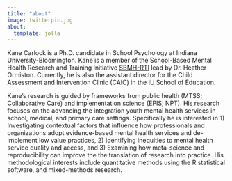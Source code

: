 ```yaml
---
title: "about"
image: twitterpic.jpg
about: 
  template: jolla
---
```


Kane Carlock is a Ph.D. candidate in School Psychology at Indiana University-Bloomington. Kane is a member of the School-Based Mental Health Research and Training Initiative [SBMH-RTI](https://www.sbmhinitiative.com) lead by Dr. Heather Ormiston. Currently, he is also the assistant director for the Child Assessment and Intervention Clinic (CAIC) in the IU School of Education.

Kane's research is guided by frameworks from public health (MTSS; Collaborative Care) and implementation science (EPIS; NPT). His research focuses on the advancing the integration youth mental health services in school, medical, and primary care settings. Specifically he is interested in 1) Investigating contextual factors that influence how professionals and organizations adopt evidence-based mental health services and de-implement low value practices, 2) Identifying inequities to mental health service quality and access, and 3) Examining how meta-science and reproducibility can improve the the translation of research into practice. His methodological interests include quantitative methods using the R statistical software, and mixed-methods research.

